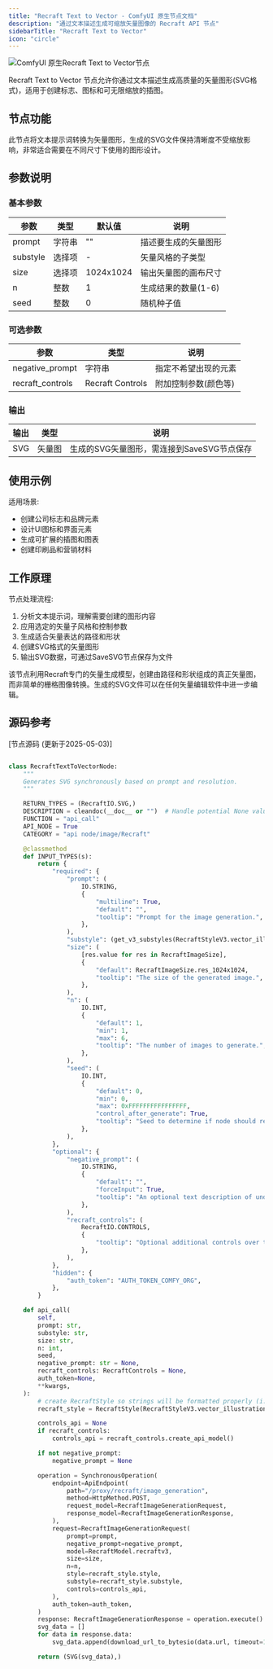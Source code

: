 ```yaml
---
title: "Recraft Text to Vector - ComfyUI 原生节点文档"
description: "通过文本描述生成可缩放矢量图像的 Recraft API 节点"
sidebarTitle: "Recraft Text to Vector"
icon: "circle"
---
```


![ComfyUI 原生Recraft Text to Vector节点](/images/tutorial/api_nodes/recraft/recraft-text-to-vector.jpg)

Recraft Text to Vector 节点允许你通过文本描述生成高质量的矢量图形(SVG格式)，适用于创建标志、图标和可无限缩放的插图。

## 节点功能

此节点将文本提示词转换为矢量图形，生成的SVG文件保持清晰度不受缩放影响，非常适合需要在不同尺寸下使用的图形设计。

## 参数说明

### 基本参数

| 参数 | 类型 | 默认值 | 说明 |
|-----|-----|-------|------|
| prompt | 字符串 | "" | 描述要生成的矢量图形 |
| substyle | 选择项 | - | 矢量风格的子类型 |
| size | 选择项 | 1024x1024 | 输出矢量图的画布尺寸 |
| n | 整数 | 1 | 生成结果的数量(1-6) |
| seed | 整数 | 0 | 随机种子值 |

### 可选参数

| 参数 | 类型 | 说明 |
|-----|-----|------|
| negative_prompt | 字符串 | 指定不希望出现的元素 |
| recraft_controls | Recraft Controls | 附加控制参数(颜色等) |

### 输出

| 输出 | 类型 | 说明 |
|-----|-----|------|
| SVG | 矢量图 | 生成的SVG矢量图形，需连接到SaveSVG节点保存 |

## 使用示例

适用场景:

- 创建公司标志和品牌元素
- 设计UI图标和界面元素
- 生成可扩展的插图和图表
- 创建印刷品和营销材料

## 工作原理

节点处理流程:

1. 分析文本提示词，理解需要创建的图形内容
2. 应用选定的矢量子风格和控制参数
3. 生成适合矢量表达的路径和形状
4. 创建SVG格式的矢量图形
5. 输出SVG数据，可通过SaveSVG节点保存为文件

该节点利用Recraft专门的矢量生成模型，创建由路径和形状组成的真正矢量图，而非简单的栅格图像转换。生成的SVG文件可以在任何矢量编辑软件中进一步编辑。

## 源码参考

[节点源码 (更新于2025-05-03)] 

```python

class RecraftTextToVectorNode:
    """
    Generates SVG synchronously based on prompt and resolution.
    """

    RETURN_TYPES = (RecraftIO.SVG,)
    DESCRIPTION = cleandoc(__doc__ or "")  # Handle potential None value
    FUNCTION = "api_call"
    API_NODE = True
    CATEGORY = "api node/image/Recraft"

    @classmethod
    def INPUT_TYPES(s):
        return {
            "required": {
                "prompt": (
                    IO.STRING,
                    {
                        "multiline": True,
                        "default": "",
                        "tooltip": "Prompt for the image generation.",
                    },
                ),
                "substyle": (get_v3_substyles(RecraftStyleV3.vector_illustration),),
                "size": (
                    [res.value for res in RecraftImageSize],
                    {
                        "default": RecraftImageSize.res_1024x1024,
                        "tooltip": "The size of the generated image.",
                    },
                ),
                "n": (
                    IO.INT,
                    {
                        "default": 1,
                        "min": 1,
                        "max": 6,
                        "tooltip": "The number of images to generate.",
                    },
                ),
                "seed": (
                    IO.INT,
                    {
                        "default": 0,
                        "min": 0,
                        "max": 0xFFFFFFFFFFFFFFFF,
                        "control_after_generate": True,
                        "tooltip": "Seed to determine if node should re-run; actual results are nondeterministic regardless of seed.",
                    },
                ),
            },
            "optional": {
                "negative_prompt": (
                    IO.STRING,
                    {
                        "default": "",
                        "forceInput": True,
                        "tooltip": "An optional text description of undesired elements on an image.",
                    },
                ),
                "recraft_controls": (
                    RecraftIO.CONTROLS,
                    {
                        "tooltip": "Optional additional controls over the generation via the Recraft Controls node."
                    },
                ),
            },
            "hidden": {
                "auth_token": "AUTH_TOKEN_COMFY_ORG",
            },
        }

    def api_call(
        self,
        prompt: str,
        substyle: str,
        size: str,
        n: int,
        seed,
        negative_prompt: str = None,
        recraft_controls: RecraftControls = None,
        auth_token=None,
        **kwargs,
    ):
        # create RecraftStyle so strings will be formatted properly (i.e. "None" will become None)
        recraft_style = RecraftStyle(RecraftStyleV3.vector_illustration, substyle=substyle)

        controls_api = None
        if recraft_controls:
            controls_api = recraft_controls.create_api_model()

        if not negative_prompt:
            negative_prompt = None

        operation = SynchronousOperation(
            endpoint=ApiEndpoint(
                path="/proxy/recraft/image_generation",
                method=HttpMethod.POST,
                request_model=RecraftImageGenerationRequest,
                response_model=RecraftImageGenerationResponse,
            ),
            request=RecraftImageGenerationRequest(
                prompt=prompt,
                negative_prompt=negative_prompt,
                model=RecraftModel.recraftv3,
                size=size,
                n=n,
                style=recraft_style.style,
                substyle=recraft_style.substyle,
                controls=controls_api,
            ),
            auth_token=auth_token,
        )
        response: RecraftImageGenerationResponse = operation.execute()
        svg_data = []
        for data in response.data:
            svg_data.append(download_url_to_bytesio(data.url, timeout=1024))

        return (SVG(svg_data),)
```
